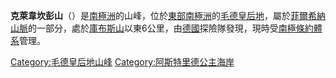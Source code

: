 {{coord|71|58|S|7|41|E|source:GNIS|display=title}}

'''克萊韋坎彭山'''（{{lang-en|Klevekampen Mountain}}）是[[南極洲|南極洲]]的山峰，位於[[東部南極洲|東部南極洲]]的[[毛德皇后地|毛德皇后地]]，屬於[[菲爾希納山脈|菲爾希納山脈]]的一部分，處於[[庫布斯山|庫布斯山]]以東6公里，由[[德國|德國]]探險隊發現，現時受[[南極條約體系|南極條約體系]]管理。

{{DEFAULTSORT:Klevekampen Mountain}}
[[Category:毛德皇后地山峰|Category:毛德皇后地山峰]]
[[Category:阿斯特里德公主海岸|Category:阿斯特里德公主海岸]]


{{PrincessAstridCoast-geo-stub}}